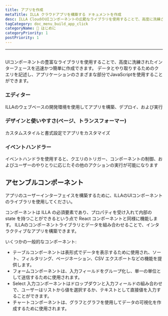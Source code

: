 ```yaml
---
title: アプリを作成
metaTitle: ILLA クラウドアプリを構築する ドキュメントを作成
desc: ILLA CloudのUIコンポーネントの広範なライブラリを使用することで、高度に洗練されたインターフェイスを迅速かつ簡単に作成できます。
tagCategory: doc_menu_build_app_click
categoryName: 👋 はじめに
categoryPriority: 1
postPriority: 1
---
```


* * *

## <Heading hidden>アプリを構築する</Heading>

UIコンポーネントの豊富なライブラリを使用することで、高度に洗練されたインターフェースを迅速かつ簡単に作成できます。 データとやり取りするためのクエリを記述し、アプリケーションのさまざまな部分でJavaScriptを使用することができます。

### エディター

ILLAのウェブベースの開発環境を使用してアプリを構築、デプロイ、および実行

### デザインと使いやすさ(ページ、トランスフォーマー)

カスタムスタイルと書式設定でアプリをカスタマイズ

### イベントハンドラー

イベントハンドラを使用すると、クエリのトリガー、コンポーネントの制御、およびユーザーのやりとりに応じたその他のアクションの実行が可能になります

## アセンブルコンポーネント

アプリのユーザーインターフェイスを構築するために、ILLAのUIコンポーネントのライブラリを使用してください。

コンポーネントは ILLA の必須要素であり、プロパティを受け入れて内部の state を持つことができるという点で React コンポーネントと同様に機能します。 ILLAのコンポーネントライブラリとデータを組み合わせることで、インタラクティブなアプリを構築できます。

いくつかの一般的なコンポーネント:

-   テーブルコンポーネントは表形式でデータを表示するために使用され、ソート、フィルタリング、ページネーション、CSV エクスポートなどの機能を提供します。
-   フォームコンポーネントは、入力フィールドをグループ化し、単一の単位として送信するために使用されます。
-   Select 入力コンポーネントはドロップダウンと入力フィールドの組み合わせで、ユーザーはリストから値を選択するか、テキストとして直接値を入力することができます。
-   チャートコンポーネントは、グラフとグラフを使用してデータの可視化を作成するために使用されます。
